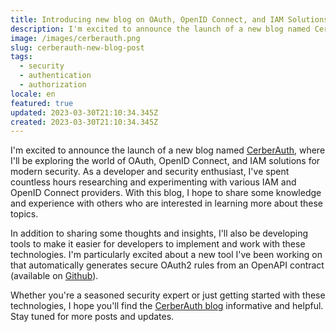 ```yaml
---
title: Introducing new blog on OAuth, OpenID Connect, and IAM Solutions
description: I'm excited to announce the launch of a new blog named CerberAuth, where I'll be exploring the world of OAuth, OpenID Connect, and IAM solutions for modern security.
image: /images/cerberauth.png
slug: cerberauth-new-blog-post
tags:
  - security
  - authentication
  - authorization
locale: en
featured: true
updated: 2023-03-30T21:10:34.345Z
created: 2023-03-30T21:10:34.345Z
---
```


I'm excited to announce the launch of a new blog named [CerberAuth](https://www.cerberauth.com/), where I'll be exploring the world of OAuth, OpenID Connect, and IAM solutions for modern security. As a developer and security enthusiast, I've spent countless hours researching and experimenting with various IAM and OpenID Connect providers. With this blog, I hope to share some knowledge and experience with others who are interested in learning more about these topics.

In addition to sharing some thoughts and insights, I'll also be developing tools to make it easier for developers to implement and work with these technologies. I'm particularly excited about a new tool I've been working on that automatically generates secure OAuth2 rules from an OpenAPI contract (available on [Github](https://github.com/cerberauth/openapi-oathkeeper/)).

Whether you're a seasoned security expert or just getting started with these technologies, I hope you'll find the [CerberAuth blog](https://www.cerberauth.com/) informative and helpful. Stay tuned for more posts and updates.
